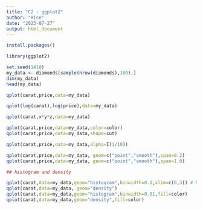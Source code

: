 ```yaml
---
title: "C2 - ggplot2"
author: "Rice"
date: "2023-07-27"
output: html_document
---
```

```r
install.packages()
```

```r
library(ggplot2)
```

```r
set.seed(1410)
my_data <- diamonds[sample(nrow(diamonds),100),]
dim(my_data)
head(my_data)


```
```r
qplot(carat,price,data=my_data)
```
```r
qplot(log(carat),log(price),data=my_data)

```

```r
qplot(carat,x*y*z,data=my_data)
```

```r

qplot(carat,price,data=my_data,color=color)
qplot(carat,price,data=my_data,shape=cut)
```

```r
qplot(carat,price,data=my_data,alpha=I(1/10))


```
```r
qplot(carat,price,data=my_data, geom=c("point","smooth"),span=0.2)
qplot(carat,price,data=my_data, geom=c("point","smooth"),span=1.0)
```

```r
## histogram and density

qplot(carat,data=my_data,geom="histogram",binwidth=0.1,xlim=c(0,3)) # binwith can range from 0.01 to 1 
qplot(carat,data=my_data, geom="density")
qplot(carat,data=my_data,geom="histogram",binwidth=0.01,fill=color)
qplot(carat,data=my_data,geom="density",fill=color)
```

```r




```

